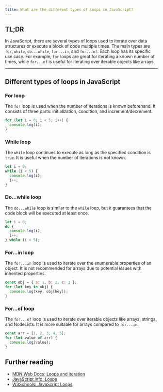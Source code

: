 ```yaml
---
title: What are the different types of loops in JavaScript?
---
```


## TL;DR

In JavaScript, there are several types of loops used to iterate over data structures or execute a block of code multiple times. The main types are `for`, `while`, `do...while`, `for...in`, and `for...of`. Each loop has its specific use case. For example, `for` loops are great for iterating a known number of times, while `for...of` is useful for iterating over iterable objects like arrays.

---

## Different types of loops in JavaScript

### For loop

The `for` loop is used when the number of iterations is known beforehand. It consists of three parts: initialization, condition, and increment/decrement.

```javascript
for (let i = 0; i < 5; i++) {
  console.log(i);
}
```

### While loop

The `while` loop continues to execute as long as the specified condition is `true`. It is useful when the number of iterations is not known.

```javascript
let i = 0;
while (i < 5) {
  console.log(i);
  i++;
}
```

### Do...while loop

The `do...while` loop is similar to the `while` loop, but it guarantees that the code block will be executed at least once.

```javascript
let i = 0;
do {
  console.log(i);
  i++;
} while (i < 5);
```

### For...in loop

The `for...in` loop is used to iterate over the enumerable properties of an object. It is not recommended for arrays due to potential issues with inherited properties.

```javascript
const obj = { a: 1, b: 2, c: 3 };
for (let key in obj) {
  console.log(key, obj[key]);
}
```

### For...of loop

The `for...of` loop is used to iterate over iterable objects like arrays, strings, and NodeLists. It is more suitable for arrays compared to `for...in`.

```javascript
const arr = [1, 2, 3, 4, 5];
for (let value of arr) {
  console.log(value);
}
```

## Further reading

- [MDN Web Docs: Loops and iteration](https://developer.mozilla.org/en-US/docs/Web/JavaScript/Guide/Loops_and_iteration)
- [JavaScript.info: Loops](https://javascript.info/while-for)
- [W3Schools: JavaScript Loops](https://www.w3schools.com/js/js_loop_for.asp)

